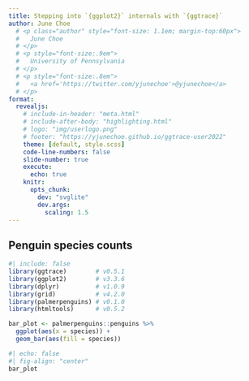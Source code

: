 ```yaml
---
title: Stepping into `{ggplot2}` internals with `{ggtrace}`
author: June Choe
  # <p class="author" style="font-size: 1.1em; margin-top:60px">
  #   June Choe
  # </p>
  # <p style="font-size:.9em">
  #   University of Pennsylvania
  # </p>
  # <p style="font-size:.8em">
  #   <a href='https://twitter.com/yjunechoe'>@yjunechoe</a>
  # </p>
format:
  revealjs:
    # include-in-header: "meta.html"
    # include-after-body: "highlighting.html"
    # logo: "img/userlogo.png"
    # footer: "https://yjunechoe.github.io/ggtrace-user2022"
    theme: [default, style.scss]
    code-line-numbers: false
    slide-number: true
    execute:
      echo: true
    knitr:
      opts_chunk: 
        dev: "svglite"
        dev.args:
          scaling: 1.5
---
```


## Penguin species counts

```r
#| include: false
library(ggtrace)        # v0.5.1
library(ggplot2)        # v3.3.6
library(dplyr)          # v1.0.9
library(grid)           # v4.2.0
library(palmerpenguins) # v0.1.0
library(htmltools)      # v0.5.2
```

```r
bar_plot <- palmerpenguins::penguins %>% 
  ggplot(aes(x = species)) +
  geom_bar(aes(fill = species))
```

```r
#| echo: false
#| fig-align: "center"
bar_plot
```
